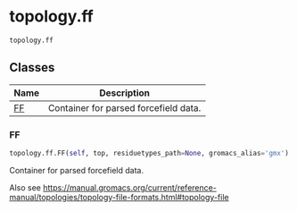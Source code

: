 # topology.ff { #kimmdy.topology.ff }

`topology.ff`



## Classes

| Name | Description |
| --- | --- |
| [FF](#kimmdy.topology.ff.FF) | Container for parsed forcefield data. |

### FF { #kimmdy.topology.ff.FF }

```python
topology.ff.FF(self, top, residuetypes_path=None, gromacs_alias='gmx')
```

Container for parsed forcefield data.

Also see <https://manual.gromacs.org/current/reference-manual/topologies/topology-file-formats.html#topology-file>